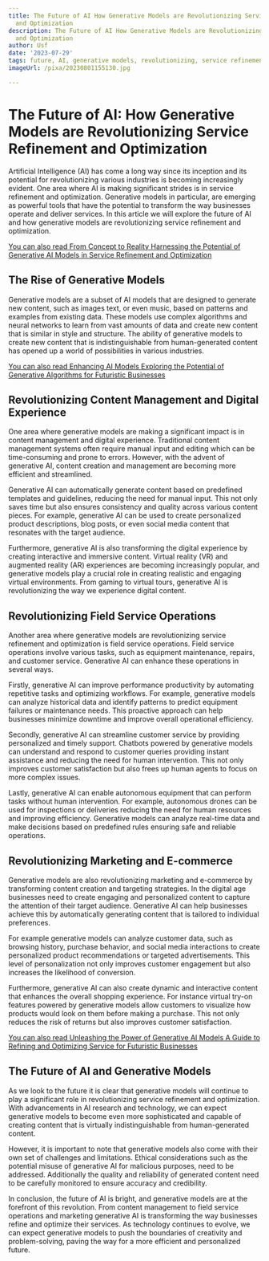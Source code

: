```yaml
---
title: The Future of AI How Generative Models are Revolutionizing Service Refinement
  and Optimization
description: The Future of AI How Generative Models are Revolutionizing Service Refinement
  and Optimization
author: Usf
date: '2023-07-29'
tags: future, AI, generative models, revolutionizing, service refinement, optimization
imageUrl: /pixa/20230801155130.jpg

---
```

# The  Future of AI: How Generative Models are Revolutionizing Service Refinement and Optimization

Artificial Intelligence (AI) has  come a long way  since its inception  and its potential for revolutionizing various industries is becoming increasingly evident. One area where AI is making significant strides is in service refinement and  optimization. Generative models in particular,  are emerging as powerful tools that have the potential  to transform the way businesses operate and deliver services. In this article  we will explore the future of AI and how  generative models are revolutionizing service refinement and optimization.

[You can also read From Concept  to Reality Harnessing the Potential of Generative AI Models in Service Refinement  and Optimization](From%20Concept%20to%20Reality%20Harnessing%20the%20Potential%20of%20Generative%20AI%20Models%20in%20Service%20Refinement%20and%20Optimization)


## The Rise of Generative Models

Generative models are a subset of AI models that are designed to generate new content, such as images text, or even music, based  on patterns and examples from existing data. These models  use complex algorithms and neural networks to learn from vast amounts of data and create new content that is  similar in style and structure. The ability of generative models to create new  content that is indistinguishable from human-generated  content has opened up a world of possibilities in various industries.

[You  can also read Enhancing AI Models Exploring  the Potential of Generative Algorithms for Futuristic Businesses](Enhancing%20AI%20Models%20Exploring%20the%20Potential%20of%20Generative%20Algorithms%20for%20Futuristic%20Businesses)


## Revolutionizing Content Management and Digital Experience

One area where generative models are making a significant  impact is in content management and  digital experience. Traditional content  management systems often require manual input  and editing which can be time-consuming and prone to errors. However, with the advent of generative AI, content creation and  management are becoming more efficient and streamlined.

Generative AI can automatically generate content based on predefined templates  and guidelines, reducing the need for manual  input. This not only saves time but also ensures consistency and quality across various content pieces. For example, generative AI  can be used to create  personalized  product descriptions, blog posts, or even social media content that resonates with the target audience.

Furthermore, generative  AI is also transforming the digital experience by creating interactive and immersive content. Virtual reality (VR) and  augmented reality (AR) experiences  are  becoming increasingly popular, and generative  models  play a crucial role in creating realistic and engaging virtual environments. From gaming to virtual tours, generative AI is revolutionizing the way we experience digital content.

## Revolutionizing Field Service Operations

Another  area where generative models  are revolutionizing service  refinement and optimization is field service operations. Field service operations involve various tasks, such as equipment  maintenance, repairs, and customer service. Generative  AI can enhance  these operations in several ways.

Firstly, generative AI can  improve performance productivity by automating repetitive tasks and optimizing workflows.  For example, generative models can analyze historical  data  and identify patterns to predict equipment failures  or maintenance needs. This proactive approach can help businesses minimize downtime and  improve  overall operational efficiency.

Secondly, generative  AI can streamline customer service by  providing personalized and timely support. Chatbots powered by generative  models can understand and respond to customer queries providing instant assistance and reducing the need for human intervention. This not only  improves customer satisfaction  but also frees up human agents to focus on more complex issues.

Lastly, generative AI can enable autonomous equipment  that  can perform tasks without human intervention. For  example, autonomous drones can  be used for inspections or deliveries reducing  the need for human resources and improving efficiency. Generative models can analyze  real-time data and make decisions based on  predefined rules ensuring safe and reliable operations.

## Revolutionizing Marketing and E-commerce

Generative models are also revolutionizing marketing and e-commerce  by transforming content creation and targeting strategies. In the digital age businesses need to create engaging and personalized content to capture the  attention of  their  target  audience. Generative  AI can help businesses achieve this by automatically generating content that is tailored to individual preferences.

For example generative models can analyze customer data, such as browsing history, purchase behavior, and social media interactions to create personalized product recommendations or targeted advertisements. This level of personalization not only improves customer engagement but also increases the likelihood of conversion.

Furthermore, generative AI can also create dynamic  and interactive  content that enhances the overall shopping experience. For instance virtual try-on  features powered by generative models allow customers to visualize how products would look on them before making a purchase. This not only reduces the risk of  returns but also improves customer satisfaction.

[You can also read  Unleashing  the Power of Generative AI Models A Guide to Refining and Optimizing Service for Futuristic Businesses](Unleashing%20the%20Power%20of%20Generative%20AI%20Models%20A%20Guide%20to%20Refining%20and%20Optimizing%20Service%20for%20Futuristic%20Businesses)


## The Future of AI and Generative Models

As  we look to the future it is clear  that generative models will continue to  play a significant role in revolutionizing  service refinement and optimization. With advancements in AI research and technology, we can expect generative  models to become even more sophisticated and capable of creating content that is virtually indistinguishable from human-generated content.

However, it is important  to note that  generative models also  come with their own set  of challenges and limitations.  Ethical considerations such as the potential misuse of generative AI for malicious purposes, need to be addressed. Additionally the quality and reliability of generated content need to be carefully monitored to ensure  accuracy  and credibility.

In conclusion, the  future of AI is bright, and generative models are  at the  forefront of this revolution. From content management to field  service operations and marketing generative AI is transforming the way businesses refine and optimize their services. As technology continues to evolve, we  can expect generative models to push the boundaries  of creativity and problem-solving, paving  the way for a  more efficient and personalized future.
